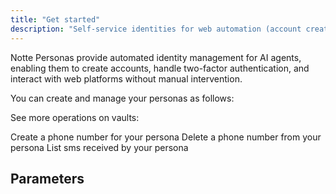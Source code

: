 ```yaml
---
title: "Get started"
description: "Self-service identities for web automation (account creation, 2FA,etc.)"
---
```



Notte Personas provide automated identity management for AI agents, enabling them to create accounts, handle two-factor authentication, and interact with web platforms without manual intervention.

You can create and manage your personas as follows:

<PersonaManual/>

See more operations on vaults:

<CardGroup cols={3}>
  <Card
    title="Create phone number"
    icon="user-plus"
    href="../nottepersona/create_number"
  >
  Create a phone number for your persona
  </Card>
  <Card
    title="Delete phone number"
    icon="trash"
    href="../nottepersona/delete_number"
  >
  Delete a phone number from your persona
  </Card>
  <Card
    title="List sms received"
    icon="magnifying-glass"
    href="../nottepersona/sms"
  >
  List sms received by your persona
  </Card>
</CardGroup>

## Parameters

<ParamField path="persona_id" type="UnionType[str, None]" default="None">
</ParamField>

<ParamField path="create_vault" type="bool">
</ParamField>

<ParamField path="create_phone_number" type="bool">
</ParamField>
